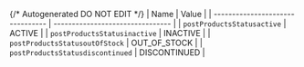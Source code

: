 {/* Autogenerated DO NOT EDIT  */}
| Name                             | Value                            |
| -------------------------------- | -------------------------------- |
| `postProductsStatusactive`       | ACTIVE                           |
| `postProductsStatusinactive`     | INACTIVE                         |
| `postProductsStatusoutOfStock`   | OUT_OF_STOCK                     |
| `postProductsStatusdiscontinued` | DISCONTINUED                     |
